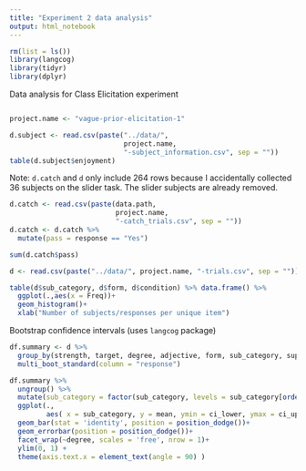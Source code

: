 ```yaml
---
title: "Experiment 2 data analysis"
output: html_notebook
---
```


```r
rm(list = ls())
library(langcog)
library(tidyr)
library(dplyr)
```

Data analysis for Class Elicitation experiment

```r
```

```r
project.name <- "vague-prior-elicitation-1"

d.subject <- read.csv(paste("../data/", 
                            project.name, 
                            "-subject_information.csv", sep = ""))
table(d.subject$enjoyment)
```

Note: `d.catch` and `d` only include 264 rows because I accidentally collected 36 subjects on the slider task. 
The slider subjects are already removed.

```r
d.catch <- read.csv(paste(data.path, 
                          project.name, 
                          "-catch_trials.csv", sep = ""))
d.catch <- d.catch %>% 
  mutate(pass = response == "Yes")

sum(d.catch$pass)
```


```r
d <- read.csv(paste("../data/", project.name, "-trials.csv", sep = ""))
```

```r
table(d$sub_category, d$form, d$condition) %>% data.frame() %>% 
  ggplot(.,aes(x = Freq))+
  geom_histogram()+
  xlab("Number of subjects/responses per unique item")
```

Bootstrap confidence intervals (uses `langcog` package)
```r
df.summary <- d %>%
  group_by(strength, target, degree, adjective, form, sub_category, super_category) %>%
  multi_boot_standard(column = "response")
```


```r
df.summary %>%
  ungroup() %>%
  mutate(sub_category = factor(sub_category, levels = sub_category[order(strength)])) %>%
  ggplot(., 
         aes( x = sub_category, y = mean, ymin = ci_lower, ymax = ci_upper, group = form, fill = form ) )+
  geom_bar(stat = 'identity', position = position_dodge())+
  geom_errorbar(position = position_dodge())+
  facet_wrap(~degree, scales = 'free', nrow = 1)+
  ylim(0, 1) + 
  theme(axis.text.x = element_text(angle = 90) )
```


